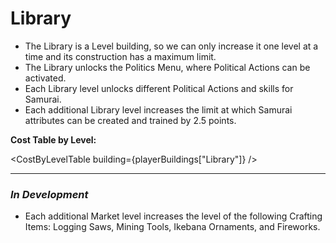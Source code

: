 
# Library

- The Library is a <Link to="/docs/game-concepts/buildings#types-of-buildings">Level building</Link>, so we can only increase it one level at a time and its construction has a maximum limit.
- The Library unlocks the Politics Menu, where Political Actions can be activated.
- Each Library level unlocks different Political Actions and skills for Samurai.
- Each additional Library level increases the limit at which Samurai attributes can be created and trained by 2.5 points.

**Cost Table by Level:**

<CostByLevelTable building={playerBuildings["Library"]} />

---

### *In Development*

- Each additional Market level increases the level of the following Crafting Items: Logging Saws, Mining Tools, Ikebana Ornaments, and Fireworks.
